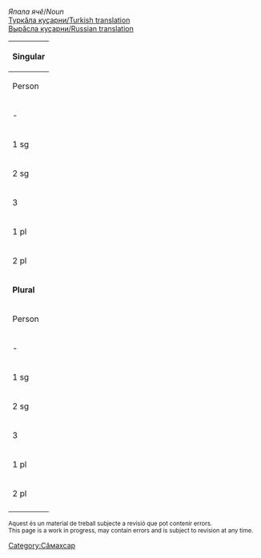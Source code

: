 

''Япала ячӗ''/''Noun''<br/>
[http://ilazki.thinkgeek.co.uk/~spectre/txuvaix/cv-tr/index.php?q=геро{й} Туркӑла куҫарни/Turkish translation]<br/>
[http://samah.chv.su/cgi-bin/s.cgi?a=s&word=геро{й} Вырӑсла куҫарни/Russian translation]

{|class=wikitable
|-
!colspan=9|'''Singular'''
|-
!  Person  !!  Tеп<br/>Absolutive<br>''Мӗн?''  !!  Камӑнлӑх<br/>Genitive<br>''Мӗнӗн?''  !!  Пару<br/>Dative<br>''Мӗне?''  !!  Вырӑн<br/>Locative<br>''Мӗнре?''  !!  Туху<br/>Ablative<br>''Мӗнрен?''  !!  Пӗрлелӗх<br/>Instrumental<br>''Мӗнпе?''  !!  Ҫуклӑх<br/>Privative<br>''Мӗнсӗр?''  !!  Пирке<br/>Final<br>''Мӗншӗн?''
|-
| - || герой || герой·ӑн || геро·я || герой·ра || герой·ран || герой·па || герой·сӑр || герой·шӑн
|-
| 1 sg || герой·ӑм || герой·ӑм·ӑн || герой·ӑм·а || герой·ӑм·ра || герой·ӑм·ран || герой·ӑм·па || герой·ӑм·сӑр || герой·ӑм·шӑн 
|-
| 2 sg || геро·ю || геро·ю·н || герой·н·а<br/>геро·ю·на || геро·ю·н·та || геро·ю·н·тан || геро·ю·па || геро·ю·сӑр || геро·ю·шӑн 
|-
| 3 || герой·ӗ || герой·ӗ·н || герой··не || герой·ӗ·нче || герой·ӗ·нчен || герой·ӗ·пе || герой·ӗ·сӗр || герой·ӗ·шӗн 
|-
| 1 pl || герой·ӑм·ӑр || герой·ӑм·ӑр·ӑн || герой·ӑм·ӑр·а || герой·ӑм·ӑр·та || герой·ӑм·ӑр·тан || герой·ӑм·ӑр·па || герой·ӑм·ӑр·сӑр || герой·ӑм·ӑр·шӑн 
|-
| 2 pl || герой·ӑр || герой·ӑр·ӑн || герой·ӑр·а || герой·ӑр·та || герой·ӑр·тан || герой·ӑр·па || герой·ӑр·сӑр || герой·ӑр·шӑн 
|-
!colspan=9|'''Plural'''
|-
!  Person  !!  Tеп<br/>Absolutive<br>''Мӗн?''  !!  Камӑнлӑх<br/>Genitive<br>''Мӗнӗн?''  !!  Пару<br/>Dative<br>''Мӗне?''  !!  Вырӑн<br/>Locative<br>''Мӗнре?''  !!  Туху<br/>Ablative<br>''Мӗнрен?''  !!  Пӗрлелӗх<br/>Instrumental<br>''Мӗнпе?''  !!  Ҫуклӑх<br/>Privative<br>''Мӗнсӗр?''  !!  Пирке<br/>Final<br>''Мӗншӗн?''
|-
| - || герой·сем || герой·се·н || герой·сен·е || герой·сен·че || герой·сен·чен || герой·сем·пе || герой·сем·сӗр || герой·сем·шӗн
|-
| 1 sg || герой·ӑм·сем || герой·ӑм·се·н || герой·ӑм·сен·е || герой·ӑм·сен·че || герой·ӑм·сен·чен || герой·ӑм·сем·пе || герой·ӑм·сем·сӗр || герой·ӑм·сем·шӗн 
|-
| 2 sg || геро·ю·сем || геро·ю·се·н || геро·ю·сен·е || геро·ю·сен·че || геро·ю·сен·чен || геро·ю·сем·пе || геро·ю·сем·сӗр || геро·ю·сем·шӗн 
|-
| 3 || герой·ӗ·сем || герой·ӗ·се·н || герой·ӗ·сен·е || герой·ӗ·сен·че || герой·ӗ·сен·чен || герой·ӗ·сем·пе || герой·ӗ·сем·сӗр || герой·ӗ·сем·шӗн 
|-
| 1 pl || герой·ӑм·ӑр·сем || герой·ӑм·ӑр·се·н || герой·ӑм·ӑр·сен·е || герой·ӑм·ӑр·сен·че || герой·ӑм·ӑр·сен·чен || герой·ӑм·ӑр·сем·пе || герой·ӑм·ӑр·сем·сӗр || герой·ӑм·ӑр·сем·шӗн 
|-
| 2 pl || герой·ӑр·сем || герой·ӑр·се·н || герой·ӑр·сен·е || герой·ӑр·сен·че || герой·ӑр·сен·чен || герой·ӑр·сем·пе || герой·ӑр·сем·сӗр || герой·ӑр·сем·шӗн 
|-
|}

<small>
Aquest és un material de treball subjecte a revisió que pot contenir errors.<br/>
This page is a work in progress, may contain errors and is subject to revision at any time. 
</small>

[[Category:Сӑмахсар]]